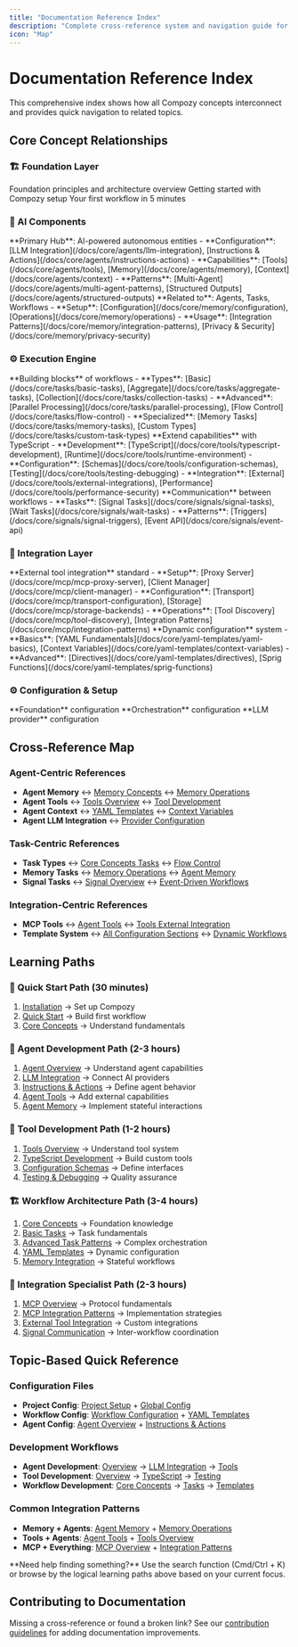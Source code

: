 ```yaml
---
title: "Documentation Reference Index"
description: "Complete cross-reference system and navigation guide for Compozy documentation"
icon: "Map"
---
```



# Documentation Reference Index

This comprehensive index shows how all Compozy concepts interconnect and provides quick navigation to related topics.

## Core Concept Relationships

### 🏗️ Foundation Layer
<FeatureCardList cols={3}>
  <FeatureCard title="Core Concepts" href="/docs/core/getting-started/core-concepts">
    Foundation principles and architecture overview
  </FeatureCard>
  <FeatureCard title="Installation" href="/docs/core/getting-started/installation">
    Getting started with Compozy setup
  </FeatureCard>
  <FeatureCard title="Quick Start" href="/docs/core/getting-started/quick-start">
    Your first workflow in 5 minutes
  </FeatureCard>
</FeatureCardList>

### 🤖 AI Components
<FeatureCardList cols={2}>
  <FeatureCard title="Agents" href="/docs/core/agents/overview">
    **Primary Hub**: AI-powered autonomous entities
    - **Configuration**: [LLM Integration](/docs/core/agents/llm-integration), [Instructions & Actions](/docs/core/agents/instructions-actions)
    - **Capabilities**: [Tools](/docs/core/agents/tools), [Memory](/docs/core/agents/memory), [Context](/docs/core/agents/context)
    - **Patterns**: [Multi-Agent](/docs/core/agents/multi-agent-patterns), [Structured Outputs](/docs/core/agents/structured-outputs)
  </FeatureCard>
  <FeatureCard title="Memory & Context" href="/docs/core/memory/memory-concepts">
    **Related to**: Agents, Tasks, Workflows
    - **Setup**: [Configuration](/docs/core/memory/configuration), [Operations](/docs/core/memory/operations)
    - **Usage**: [Integration Patterns](/docs/core/memory/integration-patterns), [Privacy & Security](/docs/core/memory/privacy-security)
  </FeatureCard>
</FeatureCardList>

### ⚙️ Execution Engine
<FeatureCardList cols={3}>
  <FeatureCard title="Tasks" href="/docs/core/tasks/basic-tasks">
    **Building blocks** of workflows
    - **Types**: [Basic](/docs/core/tasks/basic-tasks), [Aggregate](/docs/core/tasks/aggregate-tasks), [Collection](/docs/core/tasks/collection-tasks)
    - **Advanced**: [Parallel Processing](/docs/core/tasks/parallel-processing), [Flow Control](/docs/core/tasks/flow-control)
    - **Specialized**: [Memory Tasks](/docs/core/tasks/memory-tasks), [Custom Types](/docs/core/tasks/custom-task-types)
  </FeatureCard>
  <FeatureCard title="Tools" href="/docs/core/tools/tools-overview">
    **Extend capabilities** with TypeScript
    - **Development**: [TypeScript](/docs/core/tools/typescript-development), [Runtime](/docs/core/tools/runtime-environment)
    - **Configuration**: [Schemas](/docs/core/tools/configuration-schemas), [Testing](/docs/core/tools/testing-debugging)
    - **Integration**: [External](/docs/core/tools/external-integrations), [Performance](/docs/core/tools/performance-security)
  </FeatureCard>
  <FeatureCard title="Signals" href="/docs/core/signals/signal-overview">
    **Communication** between workflows
    - **Tasks**: [Signal Tasks](/docs/core/signals/signal-tasks), [Wait Tasks](/docs/core/signals/wait-tasks)
    - **Patterns**: [Triggers](/docs/core/signals/signal-triggers), [Event API](/docs/core/signals/event-api)
  </FeatureCard>
</FeatureCardList>

### 🔌 Integration Layer
<FeatureCardList cols={2}>
  <FeatureCard title="MCP (Model Context Protocol)" href="/docs/core/mcp/mcp-overview">
    **External tool integration** standard
    - **Setup**: [Proxy Server](/docs/core/mcp/mcp-proxy-server), [Client Manager](/docs/core/mcp/client-manager)
    - **Configuration**: [Transport](/docs/core/mcp/transport-configuration), [Storage](/docs/core/mcp/storage-backends)
    - **Operations**: [Tool Discovery](/docs/core/mcp/tool-discovery), [Integration Patterns](/docs/core/mcp/integration-patterns)
  </FeatureCard>
  <FeatureCard title="YAML Templates" href="/docs/core/yaml-templates/overview">
    **Dynamic configuration** system
    - **Basics**: [YAML Fundamentals](/docs/core/yaml-templates/yaml-basics), [Context Variables](/docs/core/yaml-templates/context-variables)
    - **Advanced**: [Directives](/docs/core/yaml-templates/directives), [Sprig Functions](/docs/core/yaml-templates/sprig-functions)
  </FeatureCard>
</FeatureCardList>

### ⚙️ Configuration & Setup
<FeatureCardList cols={3}>
  <FeatureCard title="Project Setup" href="/docs/core/configuration/project-setup">
    **Foundation** configuration
  </FeatureCard>
  <FeatureCard title="Workflows" href="/docs/core/configuration/workflows">
    **Orchestration** configuration
  </FeatureCard>
  <FeatureCard title="Providers" href="/docs/core/configuration/providers">
    **LLM provider** configuration
  </FeatureCard>
</FeatureCardList>

## Cross-Reference Map

### Agent-Centric References
- **Agent Memory** ↔ [Memory Concepts](/docs/core/memory/memory-concepts) ↔ [Memory Operations](/docs/core/memory/operations)
- **Agent Tools** ↔ [Tools Overview](/docs/core/tools/tools-overview) ↔ [Tool Development](/docs/core/tools/typescript-development)
- **Agent Context** ↔ [YAML Templates](/docs/core/yaml-templates/overview) ↔ [Context Variables](/docs/core/yaml-templates/context-variables)
- **Agent LLM Integration** ↔ [Provider Configuration](/docs/core/configuration/providers)

### Task-Centric References
- **Task Types** ↔ [Core Concepts Tasks](/docs/core/getting-started/core-concepts#2-tasks) ↔ [Flow Control](/docs/core/tasks/flow-control)
- **Memory Tasks** ↔ [Memory Operations](/docs/core/memory/operations) ↔ [Agent Memory](/docs/core/agents/memory)
- **Signal Tasks** ↔ [Signal Overview](/docs/core/signals/signal-overview) ↔ [Event-Driven Workflows](/docs/core/getting-started/core-concepts#event-driven-workflows)

### Integration-Centric References
- **MCP Tools** ↔ [Agent Tools](/docs/core/agents/tools) ↔ [Tools External Integration](/docs/core/tools/external-integrations)
- **Template System** ↔ [All Configuration Sections](/docs/core/configuration) ↔ [Dynamic Workflows](/docs/core/getting-started/core-concepts#dynamic-workflows)

## Learning Paths

### 🎯 Quick Start Path (30 minutes)
1. [Installation](/docs/core/getting-started/installation) → Set up Compozy
2. [Quick Start](/docs/core/getting-started/quick-start) → Build first workflow
3. [Core Concepts](/docs/core/getting-started/core-concepts) → Understand fundamentals

### 🤖 Agent Development Path (2-3 hours)
1. [Agent Overview](/docs/core/agents/overview) → Understand agent capabilities
2. [LLM Integration](/docs/core/agents/llm-integration) → Connect AI providers
3. [Instructions & Actions](/docs/core/agents/instructions-actions) → Define agent behavior
4. [Agent Tools](/docs/core/agents/tools) → Add external capabilities
5. [Agent Memory](/docs/core/agents/memory) → Implement stateful interactions

### 🔧 Tool Development Path (1-2 hours)
1. [Tools Overview](/docs/core/tools/tools-overview) → Understand tool system
2. [TypeScript Development](/docs/core/tools/typescript-development) → Build custom tools
3. [Configuration Schemas](/docs/core/tools/configuration-schemas) → Define interfaces
4. [Testing & Debugging](/docs/core/tools/testing-debugging) → Quality assurance

### 🏗️ Workflow Architecture Path (3-4 hours)
1. [Core Concepts](/docs/core/getting-started/core-concepts) → Foundation knowledge
2. [Basic Tasks](/docs/core/tasks/basic-tasks) → Task fundamentals
3. [Advanced Task Patterns](/docs/core/tasks/advanced-patterns) → Complex orchestration
4. [YAML Templates](/docs/core/yaml-templates/overview) → Dynamic configuration
5. [Memory Integration](/docs/core/memory/integration-patterns) → Stateful workflows

### 🔌 Integration Specialist Path (2-3 hours)
1. [MCP Overview](/docs/core/mcp/mcp-overview) → Protocol fundamentals
2. [MCP Integration Patterns](/docs/core/mcp/integration-patterns) → Implementation strategies
3. [External Tool Integration](/docs/core/tools/external-integrations) → Custom integrations
4. [Signal Communication](/docs/core/signals/signal-overview) → Inter-workflow coordination

## Topic-Based Quick Reference

### Configuration Files
- **Project Config**: [Project Setup](/docs/core/configuration/project-setup) + [Global Config](/docs/core/configuration/global)
- **Workflow Config**: [Workflow Configuration](/docs/core/configuration/workflows) + [YAML Templates](/docs/core/yaml-templates/overview)
- **Agent Config**: [Agent Overview](/docs/core/agents/overview) + [Instructions & Actions](/docs/core/agents/instructions-actions)

### Development Workflows
- **Agent Development**: [Overview](/docs/core/agents/overview) → [LLM Integration](/docs/core/agents/llm-integration) → [Tools](/docs/core/agents/tools)
- **Tool Development**: [Overview](/docs/core/tools/tools-overview) → [TypeScript](/docs/core/tools/typescript-development) → [Testing](/docs/core/tools/testing-debugging)
- **Workflow Development**: [Core Concepts](/docs/core/getting-started/core-concepts) → [Tasks](/docs/core/tasks/basic-tasks) → [Templates](/docs/core/yaml-templates/overview)

### Common Integration Patterns
- **Memory + Agents**: [Agent Memory](/docs/core/agents/memory) + [Memory Operations](/docs/core/memory/operations)
- **Tools + Agents**: [Agent Tools](/docs/core/agents/tools) + [Tools Overview](/docs/core/tools/tools-overview)
- **MCP + Everything**: [MCP Overview](/docs/core/mcp/mcp-overview) + [Integration Patterns](/docs/core/mcp/integration-patterns)

<Callout type="info">
**Need help finding something?** Use the search function (Cmd/Ctrl + K) or browse by the logical learning paths above based on your current focus.
</Callout>

## Contributing to Documentation

Missing a cross-reference or found a broken link? See our [contribution guidelines](#) for adding documentation improvements.
